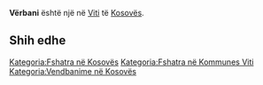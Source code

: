 {{Fshat në 
 | Emri                = Vërbani
 | EmriAlt                = 
 | NAME_SHORT_FORM=      
 | NAME_GENERIC=      
 | NAME_SORT_NAME_RO=      VERBANI
 | FULL_NAME_RO = Vërbani
 | FULL_NAME_ND_RO=Verbani
 | SORT_NAME_RG=VERBANI
 | FULL_NAME_RG=Vërbani
 | FULL_NAME_ND_RG=Verbani
 | SRP_NAME_SHORT_FORM=      
 | SRP_NAME_GENERIC=      
 | SRP_NAME_SORT_NAME_RO=      
 | SRP_FULL_NAME_RO = 
 | SRP_FULL_NAME_ND_RO=
 | SRP_SORT_NAME_RG=
 | SRP_FULL_NAME_RG=
 | SRP_FULL_NAME_ND_RG=
 | Emri (Rasa dhanore) = 
 | Figura              = 
 | Shteti              = Kosovo
 | Komuna              = Viti
 | Kodi postar         = 
 | Sipërfaqja          = 

 | Popullsia           = 

 | Regj. i popullsisë  = 
 | Dend. e popullsisë  = 
 | Faqja zyrtare       = 
 <!--- Koordinatat ----> 
 | Gjerësia            = 42.303889
 | Gjatësia            = 21.276111
 | Lartësia            = 
}}
'''Vërbani''' është një [[]] në [[Viti]] të [[Kosovës]].

<!-- == Gjeografia == -->
<!-- == Historia == -->
<!-- == Demografia == -->
== Shih edhe ==
{{Komuna Viti}}
{{Kosovo-Administrata-Cung}}

[[Kategoria:Fshatra në Kosovës]]
[[Kategoria:Fshatra në Kommunes Viti]]
[[Kategoria:Vendbanime në Kosovës]]